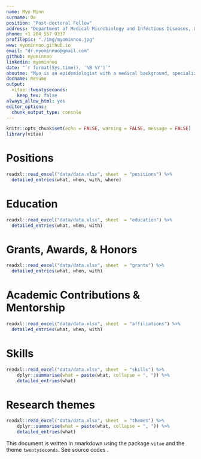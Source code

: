 ---
name: Myo Minn
surname: Oo
position: "Post-doctoral Fellow"
address: "Department of Medical Microbiology and Infectious Diseases, University of Manitoba, Winnipeg, Canada"
phone: +1 204 557 9337
profilepic: "./img/myominnoo.jpg"
www: myominnoo.github.io
email: "dr.myominnoo@gmail.com"
github: myominnoo
linkedin: myominnoo
date: "`r format(Sys.time(), '%B %Y')`"
aboutme: "Myo is an epidemiologist with a medical background, specializing in global health and implementation research to better comprehend infectious diseases among vulnerable populations. Since 2016, I have published 30+ peer-reviewed papers in the fields of infectious disease epidemiology, with a focus on TB, HIV, and malaria in developing countries including Myanmar, Thailand, Bhutan, Nepal, and China. I also serve as an academic editor for PLoS ONE and as an associate editor for Public Health Challenges Journal (Wiley) while also participating as a scientific reviewer for several scientific journals. My current interests revolve around understanding infectious disease epidemiology, diseaes burdens, and transmission dynamics among vulnerable populations, not limited to migrants, sex workers, and gbMSM."
docname: Resume
output: 
  vitae::twentyseconds:
    keep_tex: false
always_allow_html: yes
editor_options:
  chunk_output_type: console
---

```{r setup, include=FALSE}
knitr::opts_chunk$set(echo = FALSE, warning = FALSE, message = FALSE)
library(vitae)
```

# Positions

```{r}
readxl::read_excel("data/data.xlsx", sheet	= "positions") %>% 
  detailed_entries(what, when, with, where)
```

# Education

```{r}
readxl::read_excel("data/data.xlsx", sheet	= "education") %>% 
  detailed_entries(what, when, with)
```

# Grants, Awards, & Honors

```{r}
readxl::read_excel("data/data.xlsx", sheet	= "grants") %>% 
  detailed_entries(what, when, with)
```

# Academic Contributions & Mentorship

```{r}
readxl::read_excel("data/data.xlsx", sheet	= "affiliations") %>% 
  detailed_entries(what, when, with)
```

# Skills

```{r}
readxl::read_excel("data/data.xlsx", sheet	= "skills") %>% 
	dplyr::summarise(what = paste(what, collapse = ", ")) %>% 
	detailed_entries(what)
```

# Research themes

```{r}
readxl::read_excel("data/data.xlsx", sheet	= "themes") %>% 
	dplyr::summarise(what = paste(what, collapse = ", ")) %>% 
	detailed_entries(what)
```


This document is written in rmarkdown using the package `vitae` and the theme `twentyseconds`. See source codes \href{https://github.com/myominnoo/cv}{here}.



